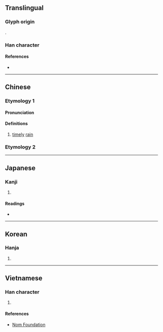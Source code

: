 {{character info/new}}
==Translingual==

===Glyph origin===
{{Han compound|水|尌|c1=s|c2=p|t1=water|ls=psc}}.

===Han character===
{{Han char|rn=85|rad=水|as=12|sn=15|four=34100|canj=EGTI|ids=⿰氵尌}}

====References====
* {{Han ref|kx=0652.010|dkj=18329|dj=1062.060|hdz=31735.040|uh=6F8D|ud=28557|bh=E640|bd=58944}}

----

==Chinese==
{{zh-forms}}

===Etymology 1===
====Pronunciation====
{{zh-pron
|m=shù
|c=syu6
|mn=sū
|mc=1
|oc=2
|cat=n
}}

====Definitions====
{{zh-hanzi}}

# [[timely]] [[rain]]

===Etymology 2===
{{zh-see|注|v}}

----

==Japanese==

===Kanji===
{{ja-kanji|grade=|rs=水12}}

# {{defn|lang=ja|sort=水12}}

====Readings====
* {{ja-readings|on=[[しゅ]] (shu), [[じゅ]] (ju)|kun=[[うるおう]] (uruou)}}

----

==Korean==

===Hanja===
{{ko-hanja|hangeul=주|eumhun=|rv=ju|mr=chu|y=cwu}}

# {{defn|lang=ko|sort=水12}}

----

==Vietnamese==

===Han character===
{{vi-readings|rs=水12| hanviet = chú}}

# {{defn|lang=vi|sort=水12}}

====References====
*[http://nomfoundation.org/common/nom_details.php?codepoint=6f8d Nom Foundation]